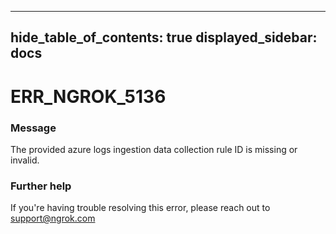 

---
hide_table_of_contents: true
displayed_sidebar: docs
---


# ERR_NGROK_5136

### Message
The provided azure logs ingestion data collection rule ID is missing or invalid.

<ErrorDetails error="err_ngrok_5136" />



### Further help
If you're having trouble resolving this error, please reach out to [support@ngrok.com](mailto:support@ngrok.com?subject=Help%20with%20ERR_NGROK_5136)

